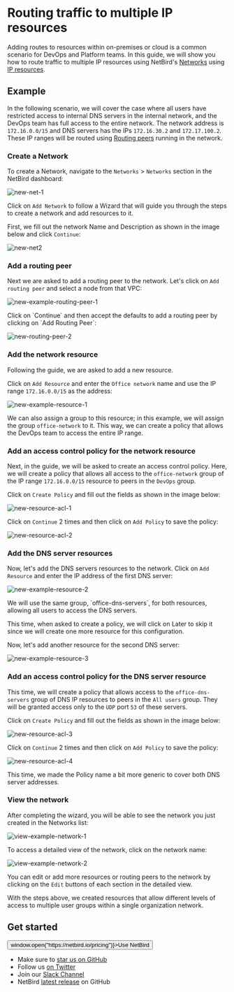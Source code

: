 # Routing traffic to multiple IP resources
Adding routes to resources within on-premises or cloud is a common scenario for DevOps and Platform teams. In this guide, we will show you how to route traffic to multiple IP resources using NetBird's [Networks](/how-to/networks-concept) using [IP resources](/how-to/networks-concept#resources).

## Example
In the following scenario, we will cover the case where all users have restricted access to internal DNS servers in the internal network, and the DevOps team has full access to the entire network.
The network address is `172.16.0.0/15` and DNS servers has the IPs `172.16.30.2` and `172.17.100.2`.
These IP ranges will be routed using [Routing peers](/how-to/networks-concept#routing-peers) running in the network.

### Create a Network
To create a Network, navigate to the `Networks` > `Networks` section in the NetBird dashboard:

<p>
    <img src="/docs-static/img/how-to-guides/networks/view-wild-network-1.png" alt="new-net-1" className="imagewrapper-big"/>
</p>

Click on `Add Network` to follow a Wizard that will guide you through the steps to create a network and add resources to it.

First, we fill out the network Name and Description as shown in the image below and click `Continue`:

<p>
    <img src="/docs-static/img/how-to-guides/networks/new-example-network-2.png" alt="new-net2" className="imagewrapper"/>
</p>

### Add a routing peer
Next we are asked to add a routing peer to the network. Let's click on `Add routing peer` and select a node from that VPC:

<p>
    <img src="/docs-static/img/how-to-guides/networks/add-example-routing-peer-1.png" alt="new-example-routing-peer-1" className="imagewrapper"/>
</p>
Click on `Continue` and then accept the defaults to add a routing peer by clicking on `Add Routing Peer`:
<p>
    <img src="/docs-static/img/how-to-guides/networks/add-example-routing-peer-2.png" alt="new-routing-peer-2" className="imagewrapper"/>
</p>

### Add the network resource
Following the guide, we are asked to add a new resource.

Click on `Add Resource` and enter the `Office network` name and use the IP range `172.16.0.0/15` as the address:
<p>
    <img src="/docs-static/img/how-to-guides/networks/add-example-resource-1.png" alt="new-example-resource-1" className="imagewrapper"/>
</p>

We can also assign a group to this resource; in this example, we will assign the group `office-network` to it. This way, we can create a policy that allows the DevOps team to access the entire IP range.

### Add an access control policy for the network resource
Next, in the guide, we will be asked to create an access control policy. Here, we will create a policy that allows all access to the `office-network` group of the IP range `172.16.0.0/15`
resource to peers in the `DevOps` group.

Click on `Create Policy` and fill out the fields as shown in the image below:
<p>
    <img src="/docs-static/img/how-to-guides/networks/add-example-resource-acl-1.png" alt="new-resource-acl-1" className="imagewrapper-big"/>
</p>

Click on `Continue` 2 times and then click on `Add Policy` to save the policy:
<p>
    <img src="/docs-static/img/how-to-guides/networks/add-example-resource-acl-2.png" alt="new-resource-acl-2" className="imagewrapper-big"/>
</p>

### Add the DNS server resources
Now, let's add the DNS servers resources to the network. Click on `Add Resource` and enter the IP address of the first DNS server:
<p>
    <img src="/docs-static/img/how-to-guides/networks/add-example-resource-2.png" alt="new-example-resource-2" className="imagewrapper"/>
</p>
We will use the same group, `office-dns-servers`, for both resources, allowing all users to access the DNS servers.

This time, when asked to create a policy, we will click on Later to skip it since we will create one more resource for this configuration.

Now, let's add another resource for the second DNS server:
<p>
    <img src="/docs-static/img/how-to-guides/networks/add-example-resource-3.png" alt="new-example-resource-3" className="imagewrapper"/>
</p>

### Add an access control policy for the DNS server resource
This time, we will create a policy that allows access to the `office-dns-servers` group of DNS IP resources to peers in
the `All users` group. They will be granted access only to the `UDP` port `53` of these servers.

Click on `Create Policy` and fill out the fields as shown in the image below:
<p>
    <img src="/docs-static/img/how-to-guides/networks/add-example-resource-acl-3.png" alt="new-resource-acl-3" className="imagewrapper-big"/>
</p>

Click on `Continue` 2 times and then click on `Add Policy` to save the policy:
<p>
    <img src="/docs-static/img/how-to-guides/networks/add-example-resource-acl-4.png" alt="new-resource-acl-4" className="imagewrapper-big"/>
</p>
This time, we made the Policy name a bit more generic to cover both DNS server addresses.

### View the network
After completing the wizard, you will be able to see the network you just created in the Networks list:
<p>
    <img src="/docs-static/img/how-to-guides/networks/view-example-network-1.png" alt="view-example-network-1" className="imagewrapper-big"/>
</p>

To access a detailed view of the network, click on the network name:
<p>
    <img src="/docs-static/img/how-to-guides/networks/view-example-network-2.png" alt="view-example-network-2" className="imagewrapper-big"/>
</p>

You can edit or add more resources or routing peers to the network by clicking on the `Edit` buttons of each section in the detailed view.

With the steps above, we created resources that allow different levels of access to multiple user groups within a single organization network.

## Get started
<p float="center" >
    <Button name="button" className="button-5" onClick={() => window.open("https://netbird.io/pricing")}>Use NetBird</Button>
</p>

- Make sure to [star us on GitHub](https://github.com/netbirdio/netbird)
- Follow us [on Twitter](https://twitter.com/netbird)
- Join our [Slack Channel](https://join.slack.com/t/netbirdio/shared_invite/zt-31rofwmxc-27akKd0Le0vyRpBcwXkP0g)
- NetBird [latest release](https://github.com/netbirdio/netbird/releases) on GitHub
